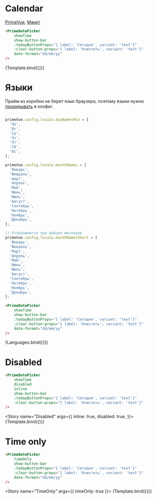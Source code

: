

<Meta title="Prime/Form/Calendar" />

# Calendar

[PrimeVue](https://primevue.org/datepicker/), [Макет](<https://www.figma.com/design/4TYeki0MDLhfPGJstbIicf/UI-kit-PrimeFace-(DS)?node-id=484-5983&t=DTjaE9HCixtJGObg-4>)

```html dark
<PrimeDatePicker
    showTime
    show-button-bar
    :todayButtonProps="{ label: 'Сегодня', variant: 'text'}"
    :clear-button-props="{ label: 'Очистить', variant: 'text'}"
    date-format="dd/mm/yy"
/>
```

<Story name="Primary">{Template.bind({})}</Story>

# Языки

Прайм из коробки не берет язык браузера, поэтому языки нужно [прокидывать](https://primevue.org/configuration/#locale) в конфиг.

```js dark

primeVue.config.locale.dayNamesMin = [
  'Пн',
  'Вт',
  'Ср',
  'Чт',
  'Пт',
  'Сб',
  'Вс',
];

primeVue.config.locale.monthNames = [
  'Январь',
  'Февраль',
  'март',
  'Апрель',
  'Май',
  'Июнь',
  'Июль',
  'Август',
  'Сентябрь',
  'Октябрь',
  'Ноябрь',
  'Декабрь',
];

// Отображаются при выборе месеяцев
primeVue.config.locale.monthNamesShort = [
  'Январь',
  'Февраль',
  'Март',
  'Апрель',
  'Май',
  'Июнь',
  'Июль',
  'Август',
  'Сентябрь',
  'Октябрь',
  'Ноябрь',
  'Декабрь',
];

```

```html dark
<PrimeDatePicker
    showTime
    show-button-bar
    :todayButtonProps="{ label: 'Сегодня', variant: 'text'}"
    :clear-button-props="{ label: 'Очистить', variant: 'text'}"
    date-format="dd/mm/yy"
/>
```

<Story name="Languages">{Languages.bind({})}</Story>

# Disabled
```html dark
<PrimeDatePicker
    showTime
    disabled
    inline
    show-button-bar
    :todayButtonProps="{ label: 'Сегодня', variant: 'text'}"
    :clear-button-props="{ label: 'Очистить', variant: 'text'}"
/>
```

<Story name="Disabled"
    args={{
        inline: true,
        disabled: true,
    }}>
{Template.bind({})}
</Story>


# Time only
```html dark
<PrimeDatePicker
    timeOnly
    show-button-bar
    :todayButtonProps="{ label: 'Сегодня', variant: 'text'}"
    :clear-button-props="{ label: 'Очистить', variant: 'text'}"
    date-format="dd/mm/yy"
/>
```

<Story name="TimeOnly"
    args={{
        timeOnly: true
    }}>
{Template.bind({})}
</Story>
